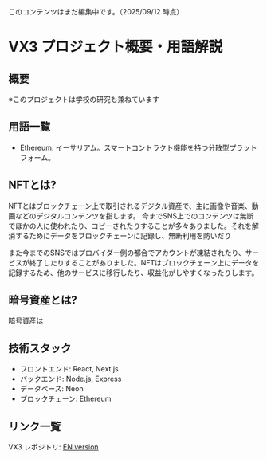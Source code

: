 このコンテンツはまだ編集中です。（2025/09/12 時点）
# VX3 プロジェクト概要・用語解説

## 概要
※このプロジェクトは学校の研究も兼ねています

## 用語一覧
- Ethereum: イーサリアム。スマートコントラクト機能を持つ分散型プラットフォーム。

## NFTとは?
NFTとはブロックチェーン上で取引されるデジタル資産で、主に画像や音楽、動画などのデジタルコンテンツを指します。
今までSNS上でのコンテンツは無断でほかの人に使われたり、コピーされたりすることが多々ありました。それを解消するためにデータをブロックチェーンに記録し、無断利用を防いだり

また今までのSNSではプロバイダー側の都合でアカウントが凍結されたり、サービスが終了したりすることがありました。NFTはブロックチェーン上にデータを記録するため、他のサービスに移行したり、収益化がしやすくなったりします。

## 暗号資産とは?
暗号資産は

## 技術スタック
- フロントエンド: React, Next.js
- バックエンド: Node.js, Express
- データベース: Neon
- ブロックチェーン: Ethereum

## リンク一覧
VX3 レポジトリ:
[EN version](/portfolio?lang=en&id=vx3)